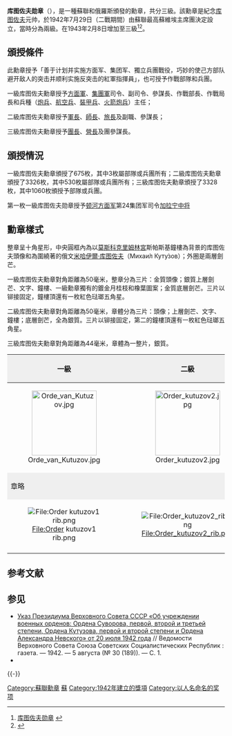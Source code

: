 {{Infobox Military Award
|name=库图佐夫勋章
|image=[[Image:Order_of_Kutuzov.jpg|100]]
|caption=
|awarded_by={{flag|Soviet Union}}和{{flag|Russian Federation}}
|type= 軍事勳章
|status=仍在颁发
|description=
|clasps=
|established=1942年6月29日
|first_award=
|last_award=
|total=7,322+
|posthumous=
|recipients=
|individual=
|higher=[[乌沙科夫勋章|乌沙科夫勋章]]（苏联）[[朱可夫勋章|朱可夫勋章]]（俄罗斯）
|same= 
|lower=[[纳西莫夫勋章|纳西莫夫勋章]] 
|related=
|image2=[[Image:Order_kutuzov1_rib.png|80px]]
|caption2=库图佐夫勋章略章
}}

'''库图佐夫勋章'''（{{lang-ru|'''Орден Кутузова'''}}），是一種蘇聯和俄羅斯頒發的勳章，共分三級。該勳章是紀念[[库图佐夫|库图佐夫]]元帅，於1942年7月29日（二戰期間）由蘇聯最高蘇維埃主席團決定設立，當時分為兩級。在1943年2月8日增加至三級<ref>[http://www.unitedcn.com/05JSZL/08xunzhang/new_page_2009.htm 库图佐夫勋章] {{webarchive|url=https://web.archive.org/web/20070806010329/http://www.unitedcn.com/05JSZL/08xunzhang/new_page_2009.htm |date=2007-08-06 }}</ref><ref> {{cite book |authors = 唐思、謝亮 |title = 《號角：世界經典制服勳章藝術》 |location = 北京 |publisher = 中國長安出版社 |year = 2013 |pages = 第166-172頁 |ISBN =  978-7-5107-0679-0 }}</ref>。

==頒授條件==
此勳章授予「善于计划并实施方面军、集团军、獨立兵團戰役，巧妙的使己方部队避开敌人的突击并顺利实施反突击的紅軍指揮員」，也可授予作戰部隊和兵團。

一級库图佐夫勳章授予[[方面軍|方面軍]]、[[集團軍|集團軍]]司令、副司令、參謀長、作戰部長、作戰局長和兵種（[[炮兵|炮兵]]、[[航空兵|航空兵]]、[[裝甲兵|裝甲兵]]、[[火箭炮|火箭炮兵]]）主任；

二級库图佐夫勳章授予[[軍長|軍長]]、[[師長|師長]]、[[旅長|旅長]]及副職、參謀長；

三級库图佐夫勳章授予[[團長|團長]]、[[營長|營長]]及團參謀長。

==頒授情況==
一級库图佐夫勳章頒授了675枚，其中3枚屬部隊或兵團所有；二級库图佐夫勳章頒授了3326枚，其中530枚屬部隊或兵團所有；三級库图佐夫勳章頒授了3328枚，其中1060枚頒授予部隊或兵團。

第一枚一級库图佐夫勋章授予[[顿河方面军|顿河方面军]]第24集团军司令[[加拉宁|加拉宁]][[中将|中将]]

==勳章樣式==
整章呈十角星形，中央圓框內為以[[莫斯科|莫斯科]][[克里姆林宮|克里姆林宮]]斯帕斯基鐘樓為背景的库图佐夫頭像和為圍繞著的俄文[[米哈伊爾·库图佐夫|米哈伊爾·库图佐夫]]（Михаи́л Куту́зов）；外圈是兩層劍芒。

一級库图佐夫勳章對角距離為50毫米，整章分為三片：金質頭像；銀質上層劍芒、文字、鐘樓、一級勳章獨有的鍍金月桂枝和橡葉圖案；金質底層劍芒。三片以铆接固定，鐘樓頂還有一枚紅色琺瑯五角星。

二級库图佐夫勳章對角距離為50毫米，章體分為三片：頭像；上層劍芒、文字、鐘樓；底層劍芒，全為銀質。三片以铆接固定，第二的鐘樓頂還有一枚紅色琺瑯五角星。

三級库图佐夫勳章對角距離為44毫米，章體為一整片，銀質。

{| align="center" border="1" cellpadding="2"
! style="background:#efefef;" | '''一級''' 
! style="background:#efefef;" | '''二級''' 
! style="background:#efefef;" | '''三級''' 
|-
| align="center" | [[File:Orde_van_Kutuzov.jpg|150px]]
| align="center" | [[File:Order_kutuzov2.jpg|150px]]
| align="center" | [[File:Order_kutuzov3.jpg|150px]]
|-
! colspan="3" style="background:#efefef;" | 章略
|-
| align="center" | [[File:Order_kutuzov1_rib.png|File:Order kutuzov1 rib.png]]
| align="center" | [[File:Order_kutuzov2_rib.png|File:Order_kutuzov2_rib.png]]
| align="center" | [[File:Order_kutuzov3_rib.png|File:Order_kutuzov3_rib.png]]
|-
|}

== 参考文献 ==
{{Reflist}}

== 参见 ==
{{Portal box|苏联|俄罗斯}}
* [http://sun.tsu.ru/mminfo/2020/000462771/1942/1942_030.pdf Указ Президиума Верховного Совета СССР «Об учреждении военных орденов: Ордена Суворова, первой, второй и третьей степени, Ордена Кутузова, первой и второй степени и Ордена Александра Невского» от 20 июля 1942 года] {{Wayback|url=http://sun.tsu.ru/mminfo/2020/000462771/1942/1942_030.pdf |date=20211107164931 }} // Ведомости Верховного Совета Союза Советских Социалистических Республик : газета. — 1942. — 5 августа (№ 30 (189)). — С. 1.
* {{tsl|en|List of orders, decorations, and medals of the Russian Federation|List of orders, decorations, and medals of the Russian Federation|俄羅斯勳章獎章列表}}

{{-}}
{{蘇聯勳獎與榮譽稱號}}
{{俄罗斯奖励}}

[[Category:蘇聯勳章|Category:蘇聯勳章]]
[[Category:俄羅斯軍事獎項及獎章|蘇]]
[[Category:1942年建立的獎項|Category:1942年建立的獎項]]
[[Category:以人名命名的奖项|Category:以人名命名的奖项]]